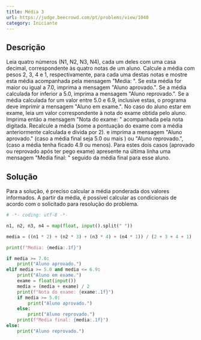 ```yaml
---
title: Média 3
url: https://judge.beecrowd.com/pt/problems/view/1040
category: Iniciante
---
```


## Descrição

Leia quatro números (N1, N2, N3, N4), cada um deles com uma casa decimal, correspondente às quatro notas de um aluno.
Calcule a média com pesos 2, 3, 4 e 1, respectivamente, para cada uma destas notas e mostre esta média acompanhada pela mensagem "Media: ".
Se esta média for maior ou igual a 7.0, imprima a mensagem "Aluno aprovado.".
Se a média calculada for inferior a 5.0, imprima a mensagem "Aluno reprovado.".
Se a média calculada for um valor entre 5.0 e 6.9, inclusive estas, o programa deve imprimir a mensagem "Aluno em exame.".
No caso do aluno estar em exame, leia um valor correspondente à nota do exame obtida pelo aluno.
Imprima então a mensagem "Nota do exame: " acompanhada pela nota digitada.
Recalcule a média (some a pontuação do exame com a média anteriormente calculada e divida por 2). e imprima a mensagem "Aluno aprovado." (caso a média final seja 5.0 ou mais ) ou "Aluno reprovado.", (caso a média tenha ficado 4.9 ou menos).
Para estes dois casos (aprovado ou reprovado após ter pego exame) apresente na última linha uma mensagem "Media final: " seguido da média final para esse aluno.

## Solução

Para a solução, é preciso calcular a média ponderada dos valores informados.
A partir da média, é possível calcular as condicionais de acordo com o solicitado para resolução do problema.

```py title="main.py"
# -*- coding: utf-8 -*-

n1, n2, n3, n4 = map(float, input().split(" "))

media = ((n1 * 2) + (n2 * 3) + (n3 * 4) + (n4 * 1)) / (2 + 3 + 4 + 1)

print(f"Media: {media:.1f}")

if media >= 7.0:
    print("Aluno aprovado.")
elif media >= 5.0 and media <= 6.9:
    print("Aluno em exame.")
    exame = float(input())
    media = (media + exame) / 2
    print(f"Nota do exame: {exame:.1f}")
    if media >= 5.0:
        print("Aluno aprovado.")
    else:
        print("Aluno reprovado.")
    print(f"Media final: {media:.1f}")
else:
    print("Aluno reprovado.")
```